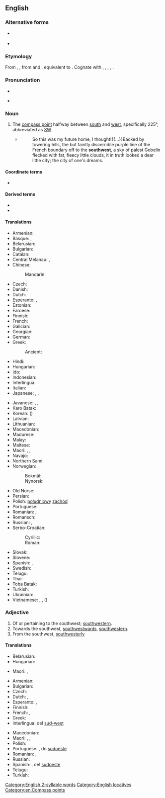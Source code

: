 {{also|Southwest}}
==English==
{{wikipedia|dab=Southwest}}

===Alternative forms===
* {{l|en|south-west}} {{lb|en|UK|common}}
* {{l|en|sou'-west}}

===Etymology===
From {{inh|en|enm|southwest}}, {{m|enm|southewest}}, from {{inh|en|ang|sūþwest}} and {{m|ang|sūþanwestan}}, equivalent to {{compound|en|south|west}}. Cognate with {{cog|fy|súdwest}}, {{cog|nl|zuidwest}}, {{cog|de|Südwesten}}, {{cog|da|sydvest}}, {{cog|sv|sydväst}}.

===Pronunciation===
* {{IPA|en|/saʊθˈwɛst/}}
* {{a|nautical|dialectal}} {{IPA|en|/saʊˈwɛst/}}

===Noun===
{{en-noun|-|s}}

# The [[compass point]] halfway between [[south]] and [[west]], specifically 225°, abbreviated as [[SW]].
#* {{RQ:Ferguson Zollenstein|IV|40}}
#*: So this was my future home, I thought!{{...}}Backed by towering hills, the but faintly discernible purple line of the French boundary off to the '''southwest''', a sky of palest Gobelin flecked with fat, fleecy little clouds, it in truth looked a dear little city; the city of one's dreams.

====Coordinate terms====
* {{list:compass points/en}}

====Derived terms====
* {{l|en|southwest by south}}
* {{l|en|southwest by west}}

====Translations====
{{trans-top|compass point}}
* Armenian: {{t|hy|հարավ-արևմուտք}}
* Basque: {{t|eu|hego-sartalde}}, {{t|eu|hego-mendebal}}
* Belarusian: {{t|be|паўднёвы за́хад|m|sc=Cyrl}}
* Bulgarian: {{t|bg|югоза́пад|m}}
* Catalan: {{t+|ca|sud-oest|m}}
* Central Melanau: {{t|mel|laan daya}}, {{t|mel|beradayak}}
* Chinese:
*: Mandarin: {{t+|cmn|西南|tr=xīnán|sc=Hani}}
* Czech: {{t+|cs|jihozápad|m}}
* Danish: {{t|da|sydvest}}
* Dutch: {{t+|nl|zuidwesten|n}}
* Esperanto: {{t|eo|sudokcidento}}, {{t|eo|suduesto}}
* Estonian: {{t+|et|edel}}
* Faroese: {{t|fo|útsynningur|m}}
* Finnish: {{t+|fi|lounas}}
* French: {{t+|fr|sud-ouest|m}}
* Galician: {{t|gl|suroeste|m}}
* Georgian: {{t|ka|სამხრეთ-დასავლეთი}}
* German: {{t+|de|Südwesten|m}}
* Greek: {{t+|el|νοτιοδυτικά}}
*: Ancient: {{t|grc|λίψ|m}}
* Hindi: {{t|hi|नैऋत्य}}
* Hungarian: {{t+|hu|délnyugat}}
* Ido: {{t+|io|sud-westo}}
* Indonesian: {{t+|id|barat daya}}
* Interlingua: {{t|ia|sud-west}}
* Italian: {{t|it|sudovest|m}}
* Japanese: {{t+|ja|南西|tr=なんせい, nanséi|sc=Jpan}}, {{qualifier|less common}} {{t+|ja|西南|tr=せいなん, seinan|sc=Jpan}}, {{qualifier|obsolete}} {{t+|ja|坤|tr=ひつじさる, hitsujisaru|sc=Jpan}}
{{trans-mid}}
* Javanese: {{t|jv|kidul kulon}} {{qualifier|ngoko}}, {{t|jv|kidul kilèn}} {{qualifier|krama}}, {{t|jv|kanéya}} {{qualifier|literary}}
* Karo Batak: {{t|btx|nariti}}
* Korean: {{t+|ko|서남}} ({{t+|ko|西南}})
* Latvian: {{t|lv|dienvidrietumi|m}}
* Lithuanian: {{t|lt|pietvakarių|m-p}}
* Macedonian: {{t|mk|југоза́пад|m}}
* Madurese: {{t|mad|bârâ' lao'}}
* Malay: {{t|ms|barat daya}}
* Maltese: {{t|mt|lbiċ}}
* Maori: {{t|mi|tonga-mā-uru}}, {{t|mi|hauāuru-mā-tonga}}, {{t|mi|uru-mā-tonga}}
* Navajo: {{t|nv|shádiʼááh dóó eʼeʼaah}}
* Northern Sami: {{t|se|oarjelulli}}
* Norwegian:
*: Bokmål: {{t|nb|sørvest}}
*: Nynorsk: {{t|nn|sørvest}}
* Old Norse: {{t|non|útsuðr|n}}
* Persian: {{t|fa|جنوب غربی|tr=jonub-e ğarbi|sc=fa-Arab}}
* Polish: [[południowy]] [[zachód]] {{g|m}}
* Portuguese: {{t+|pt|sudoeste|m}}
* Romanian: {{t+|ro|sud-vest|n}}, {{t|ro|sudvest|n}}
* Romansch: {{t|rm|sidvest}}
* Russian: {{t+|ru|ю́го-за́пад|m}}, {{t+|ru|зюйд-ве́ст|m}} {{qualifier|wind or nautical}}
* Serbo-Croatian:
*: Cyrillic: {{t|sh|југозапад|m}}
*: Roman: {{t+|sh|jugozapad}}
* Slovak: {{t|sk|juhozápad|m}}
* Slovene: {{t|sl|jugozahod|m}}
* Spanish: {{t+|es|sudoeste|m}}, {{t|es|suroeste|m}}
* Swedish: {{t+|sv|sydväst}}
* Telugu: {{t+|te|నైఋతి}}
* Thai: {{t|th|หรดี}}
* Toba Batak: {{t|bbc|nariti}}
* Turkish: {{t+|tr|güneybatı}}
* Ukrainian: {{t|uk|півде́нний за́хід|m|sc=Cyrl}}
* Vietnamese: {{t|vi|phía tây nam}}, {{t|vi|hướng tây nam}}, {{t+|vi|tây nam}} ({{t|vi|西南}})
{{trans-bottom}}

===Adjective===
{{en-adj|-}}

# Of or pertaining to the southwest; [[southwestern]].
# Towards the southwest, [[southwestward]]s, [[southwestern]].
# From the southwest, [[southwesterly]]

====Translations====
{{trans-top|southwestern}}
* Belarusian: {{t|be|паўднёва-захо́дні|m|sc=Cyrl}}
* Hungarian: {{t+|hu|délnyugati}}
{{trans-mid}}
* Maori: {{t|mi|uru-mā-tonga}}, {{t|mi|hauāuru-mā-tonga}}
{{trans-bottom}}

{{trans-top|towards the southwest}}
* Armenian: {{t|hy|հարավարևմտյան}}
* Bulgarian: {{t|bg|югоза́паден|m}}
* Czech: {{t+|cs|jihozápadní}}
* Dutch: {{t+|nl|zuidwest}}, {{t+|nl|zuidwestelijk}}
* Esperanto: {{t|eo|sudokcidenta}}, {{t|eo|suduesta}}
* Finnish: {{t+|fi|lounainen}}
* French: {{t+|fr|sud-ouest}}, {{t|fr|du sud-ouest}}
* Greek: {{t+|el|νοτιοδυτικός|m}}
* Interlingua: del [[sud-west]]
{{trans-mid}}
* Macedonian: {{t|mk|југозападно}}
* Maori: {{t|mi|ki te tonga-mā-uru}}, {{t|mi|ki te hauāuru-mā-tonga}}, {{t|mi|ki te uru-mā-tonga}}
* Polish: {{t+|pl|południowo-zachodni}}
* Portuguese: {{t+|pt|sudoeste}}, do [[sudoeste]]
* Romanian: {{t|ro|de sud-vest}}, {{t|ro|sudvestic}}
* Russian: {{t+|ru|юго-за́падный}}
* Spanish: {{t|es|suroeste}}, del [[sudoeste]]
* Telugu: {{t+|te|నైఋతి}}
* Turkish: {{t+|tr|güneybatı}}
{{trans-bottom}}

[[Category:English 2-syllable words]]
[[Category:English locatives]]
[[Category:en:Compass points]]